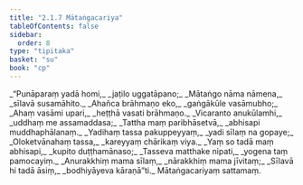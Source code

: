 ```yaml
---
title: "2.1.7 Mātaṅgacariya"
tableOfContents: false
sidebar:
  order: 8
type: "tipitaka"
basket: "su"
book: "cp"
---
```



<DynamicBreadcrumb />

<Division number="60" book="cp" bookNo="21" page="404">

<Paragraph number="227" type="verses" book="cp">
_“Punāparaṃ yadā homi,_  
_jaṭilo uggatāpano;_  
_Mātaṅgo nāma nāmena,_  
_sīlavā susamāhito._  

</Paragraph>

</Division>
<Division number="61" book="cp" bookNo="21" page="404">

<Paragraph number="228" type="verses" book="cp">
_Ahañca brāhmaṇo eko,_  
_gaṅgākūle vasāmubho;_  
_Ahaṃ vasāmi upari,_  
_heṭṭhā vasati brāhmaṇo._  

</Paragraph>

</Division>
<Division number="62" book="cp" bookNo="21" page="404">

<Paragraph number="229" type="verses" book="cp">
_Vicaranto anukūlamhi,_  
_uddhaṃ me assamaddasa;_  
_Tattha maṃ paribhāsetvā,_  
_abhisapi muddhaphālanaṃ._  

</Paragraph>

</Division>
<Division number="63" book="cp" bookNo="21" page="404">

<Paragraph number="230" type="verses" book="cp">
_Yadihaṃ tassa pakuppeyyaṃ,_  
_yadi sīlaṃ na gopaye;_  
_Oloketvānahaṃ tassa,_  
_kareyyaṃ chārikaṃ viya._  

</Paragraph>

</Division>
<Division number="64" book="cp" bookNo="21" page="404">

<Paragraph number="231" type="verses" book="cp">
_Yaṃ so tadā maṃ abhisapi,_  
_kupito duṭṭhamānaso;_  
_Tasseva matthake nipati,_  
_yogena taṃ pamocayiṃ._  

</Paragraph>

</Division>
<Division number="65" book="cp" bookNo="21" page="404">

<Paragraph number="232" type="verses" book="cp">
_Anurakkhiṃ mama sīlaṃ,_  
_nārakkhiṃ mama jīvitaṃ;_  
_Sīlavā hi tadā āsiṃ,_  
_bodhiyāyeva kāraṇā”ti._  


</Paragraph>
</Division>

<Paragraph number="233" type="center" book="cp">
Mātaṅgacariyaṃ sattamaṃ.
</Paragraph>